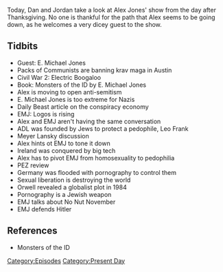 {{DEFAULTSORT:
    #_EPISODE_0375:November 29, 2019
}}{{Episode
    | title           = November 29, 2019
    | caption         = Listen to this episode on [https://knowledgefight.libsyn.com/knowledge-fight-november-29-2019 Libsyn] [https://open.spotify.com/episode/6x7sNqZyzORzT2XBAi3BGZ Spotify], Read the [[Transcript/375: November 29, 2019|Unofficial Transcript]]
    | episodeNumber   = 375
    | length          = 01:57:11
    | airDate         = December 2, 2019
    | coverageDate    = November 29, 2019
    | episodeType     = [[:Category:Present Day|Present Day]]
    | appearance      = [[E. Michael Jones]], [[Leo Frank]], [[Meyer Lansky]]
    | previousEpisode = [[374: November 25, 2019]]
    | nextEpisode     = [[376: December 3-5, 2019]]
}}

{{Stub}}

Today, Dan and Jordan take a look at Alex Jones' show from the day after Thanksgiving. No one is thankful for the path that Alex seems to be going down, as he welcomes a very dicey guest to the show.

==Tidbits==

*Guest: E. Michael Jones
*Packs of Communists are banning krav maga in Austin
*Civil War 2: Electric Boogaloo
*Book: Monsters of the ID by E. Michael Jones
*Alex is moving to open anti-semitism
*E. Michael Jones is too extreme for Nazis
*Daily Beast article on the conspiracy economy
*EMJ: Logos is rising
*Alex and EMJ aren't having the same conversation
*ADL was founded by Jews to protect a pedophile, Leo Frank
*Meyer Lansky discussion
*Alex hints ot EMJ to tone it down
*Ireland was conquered by big tech
*Alex has to pivot EMJ from homosexuality to pedophilia
*PEZ review
*Germany was flooded with pornography to control them
*Sexual liberation is destroying the world
*Orwell revealed a globalist plot in 1984
*Pornography is a Jewish weapon
*EMJ talks about No Nut November
*EMJ defends Hitler

==References==

*Monsters of the ID

[[Category:Episodes]]
[[Category:Present Day]]
